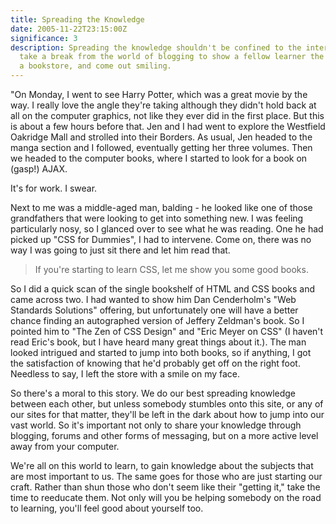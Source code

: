 ```yaml
---
title: Spreading the Knowledge
date: 2005-11-22T23:15:00Z
significance: 3
description: Spreading the knowledge shouldn't be confined to the internet. I
  take a break from the world of blogging to show a fellow learner the ropes at
  a bookstore, and come out smiling.
---
```


"On Monday, I went to see Harry Potter, which was a great movie by the way. I really love the angle they're taking although they didn't hold back at all on the computer graphics, not like they ever did in the first place. But this is about a few hours before that. Jen and I had went to explore the Westfield Oakridge Mall and strolled into their Borders. As usual, Jen headed to the manga section and I followed, eventually getting her three volumes. Then we headed to the computer books, where I started to look for a book on (gasp!) AJAX.

It's for work. I swear.

Next to me was a middle-aged man, balding - he looked like one of those grandfathers that were looking to get into something new. I was feeling particularly nosy, so I glanced over to see what he was reading. One he had picked up "CSS for Dummies", I had to intervene. Come on, there was no way I was going to just sit there and let him read that.

> If you're starting to learn CSS, let me show you some good books.

So I did a quick scan of the single bookshelf of HTML and CSS books and came across two. I had wanted to show him Dan Cenderholm's "Web Standards Solutions" offering, but unfortunately one will have a better chance finding an autographed version of Jeffery Zeldman's book. So I pointed him to "The Zen of CSS Design" and "Eric Meyer on CSS" (I haven't read Eric's book, but I have heard many great things about it.). The man looked intrigued and started to jump into both books, so if anything, I got the satisfaction of knowing that he'd probably get off on the right foot. Needless to say, I left the store with a smile on my face.

So there's a moral to this story. We do our best spreading knowledge between each other, but unless somebody stumbles onto this site, or any of our sites for that matter, they'll be left in the dark about how to jump into our vast world. So it's important not only to share your knowledge through blogging, forums and other forms of messaging, but on a more active level away from your computer.

We're all on this world to learn, to gain knowledge about the subjects that are most important to us. The same goes for those who are just starting our craft. Rather than shun those who don't seem like their "getting it," take the time to reeducate them. Not only will you be helping somebody on the road to learning, you'll feel good about yourself too.
